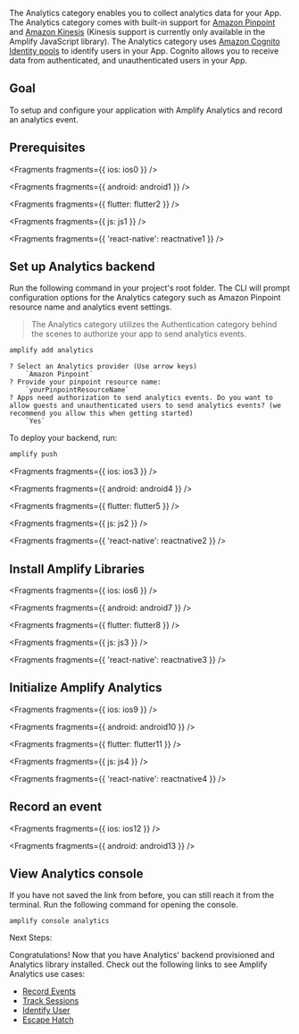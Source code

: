 The Analytics category enables you to collect analytics data for your App. The Analytics category comes with built-in support for [Amazon Pinpoint](https://aws.amazon.com/pinpoint) and [Amazon Kinesis](https://aws.amazon.com/kinesis) (Kinesis support is currently only available in the Amplify JavaScript library). The Analytics category uses [Amazon Cognito Identity pools](https://docs.aws.amazon.com/cognito/latest/developerguide/identity-pools.html) to identify users in your App. Cognito allows you to receive data from authenticated, and unauthenticated users in your App.

## Goal

To setup and configure your application with Amplify Analytics and record an analytics event.

## Prerequisites


<Fragments fragments={{ ios: ios0 }} />


<Fragments fragments={{ android: android1 }} />


<Fragments fragments={{ flutter: flutter2 }} />


<Fragments fragments={{ js: js1 }} />


<Fragments fragments={{ 'react-native': reactnative1 }} />

## Set up Analytics backend

Run the following command in your project's root folder. The CLI will prompt configuration options for the Analytics category such as Amazon Pinpoint resource name and analytics event settings.

> The Analytics category utilizes the Authentication category behind the scenes to authorize your app to send analytics events.

```bash
amplify add analytics
```

```console
? Select an Analytics provider (Use arrow keys)
    `Amazon Pinpoint`
? Provide your pinpoint resource name:
    `yourPinpointResourceName`
? Apps need authorization to send analytics events. Do you want to allow guests and unauthenticated users to send analytics events? (we recommend you allow this when getting started)
    `Yes`
```

To deploy your backend, run:

```bash
amplify push
```


<Fragments fragments={{ ios: ios3 }} />


<Fragments fragments={{ android: android4 }} />


<Fragments fragments={{ flutter: flutter5 }} />


<Fragments fragments={{ js: js2 }} />


<Fragments fragments={{ 'react-native': reactnative2 }} />

## Install Amplify Libraries


<Fragments fragments={{ ios: ios6 }} />


<Fragments fragments={{ android: android7 }} />


<Fragments fragments={{ flutter: flutter8 }} />


<Fragments fragments={{ js: js3 }} />


<Fragments fragments={{ 'react-native': reactnative3 }} />

## Initialize Amplify Analytics


<Fragments fragments={{ ios: ios9 }} />


<Fragments fragments={{ android: android10 }} />


<Fragments fragments={{ flutter: flutter11 }} />


<Fragments fragments={{ js: js4 }} />


<Fragments fragments={{ 'react-native': reactnative4 }} />

## Record an event


<Fragments fragments={{ ios: ios12 }} />


<Fragments fragments={{ android: android13 }} />

## View Analytics console

If you have not saved the link from before, you can still reach it from the terminal. Run the following command for opening the console.

```console
amplify console analytics
```

Next Steps:

Congratulations! Now that you have Analytics' backend provisioned and Analytics library installed. Check out the following links to see Amplify Analytics use cases:

- [Record Events](/lib/analytics/record)
- [Track Sessions](/lib/analytics/autotrack)
- [Identify User](/lib/analytics/identifyuser)
- [Escape Hatch](/lib/analytics/escapehatch)
